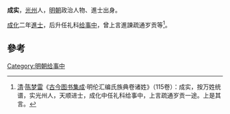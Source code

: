 '''成实'''，[[光州|光州]]人，[[明朝|明朝]]政治人物、進士出身。

[[成化|成化]]二年[[進士|進士]]，后升任礼科[[给事中|给事中]]，曾上言進諫疏通岁贡等<ref>[[清|清]]·[[陈梦雷|陈梦雷]]《[[古今图书集成|古今图书集成]]·明伦汇编氏族典卷诸姓》（115卷）：成实，按万姓统谱，实光州人，天顺进士，成化中任礼科给事中，上言疏通岁贡一途。上是其言。</ref>。

==參考==
{{reflist}}
{{明朝人物小作品}}
{{成化二年丙戌科殿試金榜}}

[[Category:明朝给事中|Category:明朝给事中]]